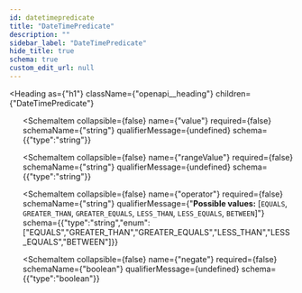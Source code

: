 ```yaml
---
id: datetimepredicate
title: "DateTimePredicate"
description: ""
sidebar_label: "DateTimePredicate"
hide_title: true
schema: true
custom_edit_url: null
---
```



<Heading
  as={"h1"}
  className={"openapi__heading"}
  children={"DateTimePredicate"}
>
</Heading>





<ul>
  <SchemaItem
    collapsible={false}
    name={"predicateType"}
    required={true}
    schemaName={"string"}
    qualifierMessage={undefined}
    schema={{"type":"string"}}
  >
    
  </SchemaItem><SchemaItem
    collapsible={false}
    name={"value"}
    required={false}
    schemaName={"string"}
    qualifierMessage={undefined}
    schema={{"type":"string"}}
  >
    
  </SchemaItem><SchemaItem
    collapsible={false}
    name={"rangeValue"}
    required={false}
    schemaName={"string"}
    qualifierMessage={undefined}
    schema={{"type":"string"}}
  >
    
  </SchemaItem><SchemaItem
    collapsible={false}
    name={"operator"}
    required={false}
    schemaName={"string"}
    qualifierMessage={"**Possible values:** [`EQUALS`, `GREATER_THAN`, `GREATER_EQUALS`, `LESS_THAN`, `LESS_EQUALS`, `BETWEEN`]"}
    schema={{"type":"string","enum":["EQUALS","GREATER_THAN","GREATER_EQUALS","LESS_THAN","LESS_EQUALS","BETWEEN"]}}
  >
    
  </SchemaItem><SchemaItem
    collapsible={false}
    name={"negate"}
    required={false}
    schemaName={"boolean"}
    qualifierMessage={undefined}
    schema={{"type":"boolean"}}
  >
    
  </SchemaItem>
</ul>
            